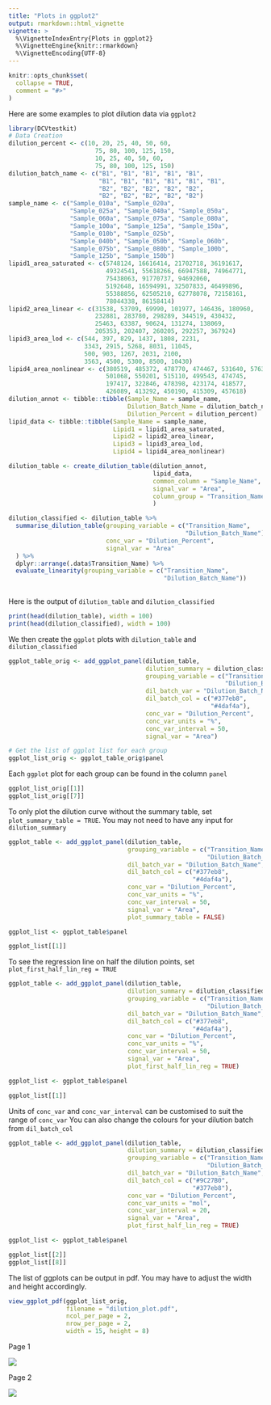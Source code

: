 ```yaml
---
title: "Plots in ggplot2"
output: rmarkdown::html_vignette
vignette: >
  %\VignetteIndexEntry{Plots in ggplot2}
  %\VignetteEngine{knitr::rmarkdown}
  %\VignetteEncoding{UTF-8}
---
```


```r
knitr::opts_chunk$set(
  collapse = TRUE,
  comment = "#>"
)
```

Here are some examples to plot dilution data via `ggplot2`

```r
library(DCVtestkit)
# Data Creation
dilution_percent <- c(10, 20, 25, 40, 50, 60,
                        75, 80, 100, 125, 150,
                        10, 25, 40, 50, 60,
                        75, 80, 100, 125, 150)
dilution_batch_name <- c("B1", "B1", "B1", "B1", "B1",
                         "B1", "B1", "B1", "B1", "B1", "B1",
                         "B2", "B2", "B2", "B2", "B2",
                         "B2", "B2", "B2", "B2", "B2")
sample_name <- c("Sample_010a", "Sample_020a",
                 "Sample_025a", "Sample_040a", "Sample_050a",
                 "Sample_060a", "Sample_075a", "Sample_080a",
                 "Sample_100a", "Sample_125a", "Sample_150a",
                 "Sample_010b", "Sample_025b",
                 "Sample_040b", "Sample_050b", "Sample_060b",
                 "Sample_075b", "Sample_080b", "Sample_100b",
                 "Sample_125b", "Sample_150b")
lipid1_area_saturated <- c(5748124, 16616414, 21702718, 36191617,
                           49324541, 55618266, 66947588, 74964771,
                           75438063, 91770737, 94692060,
                           5192648, 16594991, 32507833, 46499896,
                           55388856, 62505210, 62778078, 72158161,
                           78044338, 86158414)
lipid2_area_linear <- c(31538, 53709, 69990, 101977, 146436, 180960,
                        232881, 283780, 298289, 344519, 430432,
                        25463, 63387, 90624, 131274, 138069,
                        205353, 202407, 260205, 292257, 367924)
lipid3_area_lod <- c(544, 397, 829, 1437, 1808, 2231,
                     3343, 2915, 5268, 8031, 11045,
                     500, 903, 1267, 2031, 2100,
                     3563, 4500, 5300, 8500, 10430)
lipid4_area_nonlinear <- c(380519, 485372, 478770, 474467, 531640, 576301,
                           501068, 550201, 515110, 499543, 474745,
                           197417, 322846, 478398, 423174, 418577,
                           426089, 413292, 450190, 415309, 457618)
dilution_annot <- tibble::tibble(Sample_Name = sample_name,
                                 Dilution_Batch_Name = dilution_batch_name,
                                 Dilution_Percent = dilution_percent)
lipid_data <- tibble::tibble(Sample_Name = sample_name,
                             Lipid1 = lipid1_area_saturated,
                             Lipid2 = lipid2_area_linear,
                             Lipid3 = lipid3_area_lod,
                             Lipid4 = lipid4_area_nonlinear)

dilution_table <- create_dilution_table(dilution_annot,
                                        lipid_data,
                                        common_column = "Sample_Name",
                                        signal_var = "Area",
                                        column_group = "Transition_Name"
                                        )

dilution_classified <- dilution_table %>%
  summarise_dilution_table(grouping_variable = c("Transition_Name",
                                                 "Dilution_Batch_Name"), 
                           conc_var = "Dilution_Percent",
                           signal_var = "Area"
  ) %>%
  dplyr::arrange(.data$Transition_Name) %>%
  evaluate_linearity(grouping_variable = c("Transition_Name",
                                           "Dilution_Batch_Name"))
  
```

Here is the output of `dilution_table` and `dilution_classified` 

```r
print(head(dilution_table), width = 100)
print(head(dilution_classified), width = 100)
```

We then create the `ggplot` plots with `dilution_table` and `dilution_classified`

```r
ggplot_table_orig <- add_ggplot_panel(dilution_table,
                                      dilution_summary = dilution_classified,
                                      grouping_variable = c("Transition_Name",
                                                            "Dilution_Batch_Name"),
                                      dil_batch_var = "Dilution_Batch_Name",
                                      dil_batch_col = c("#377eb8",
                                                        "#4daf4a"),
                                      conc_var = "Dilution_Percent",
                                      conc_var_units = "%",
                                      conc_var_interval = 50,
                                      signal_var = "Area")

# Get the list of ggplot list for each group
ggplot_list_orig <- ggplot_table_orig$panel

```

Each `ggplot` plot for each group can be found in the column `panel`

```r
ggplot_list_orig[[1]]
ggplot_list_orig[[7]]
```

To only plot the dilution curve without the summary table, set `plot_summary_table = TRUE`. You may not need to have any input for `dilution_summary`

```r
ggplot_table <- add_ggplot_panel(dilution_table,
                                 grouping_variable = c("Transition_Name",
                                                       "Dilution_Batch_Name"),
                                 dil_batch_var = "Dilution_Batch_Name",
                                 dil_batch_col = c("#377eb8",
                                                   "#4daf4a"),
                                 conc_var = "Dilution_Percent",
                                 conc_var_units = "%",
                                 conc_var_interval = 50,
                                 signal_var = "Area",
                                 plot_summary_table = FALSE)

ggplot_list <- ggplot_table$panel

```

```r
ggplot_list[[1]]
```

To see the regression line on half the dilution points, set `plot_first_half_lin_reg = TRUE`

```r
ggplot_table <- add_ggplot_panel(dilution_table,
                                 dilution_summary = dilution_classified,
                                 grouping_variable = c("Transition_Name",
                                                       "Dilution_Batch_Name"),
                                 dil_batch_var = "Dilution_Batch_Name",
                                 dil_batch_col = c("#377eb8",
                                                   "#4daf4a"),
                                 conc_var = "Dilution_Percent",
                                 conc_var_units = "%",
                                 conc_var_interval = 50,
                                 signal_var = "Area",
                                 plot_first_half_lin_reg = TRUE)

ggplot_list <- ggplot_table$panel

```

```r
ggplot_list[[1]]
```

Units of `conc_var` and `conc_var_interval` can be customised to suit the range of `conc_var`
You can also change the colours for your dilution batch from `dil_batch_col` 

```r
ggplot_table <- add_ggplot_panel(dilution_table,
                                 dilution_summary = dilution_classified,
                                 grouping_variable = c("Transition_Name",
                                                       "Dilution_Batch_Name"),
                                 dil_batch_var = "Dilution_Batch_Name",
                                 dil_batch_col = c("#9C27B0",
                                                   "#377eb8"),
                                 conc_var = "Dilution_Percent",
                                 conc_var_units = "mol",
                                 conc_var_interval = 20,
                                 signal_var = "Area",
                                 plot_first_half_lin_reg = TRUE)

ggplot_list <- ggplot_table$panel

```

```r
ggplot_list[[2]]
ggplot_list[[8]]
```

The list of ggplots can be output in pdf. You may have to adjust the width and height accordingly.

```r
view_ggplot_pdf(ggplot_list_orig, 
                filename = "dilution_plot.pdf",
                ncol_per_page = 2,
                nrow_per_page = 2,
                width = 15, height = 8)

```

Page 1

![](vignettes-pdfoutput1.png)

Page 2

![](vignettes-pdfoutput2.png)
